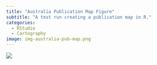 ```yaml
---
title: "Australia Publication Map Figure"
subtitle: "A test run creating a publication map in R."
categories:
  - RStudio
  - Cartography
image: img-australia-pub-map.png
---
```


![](img-australia-pub-map.png)